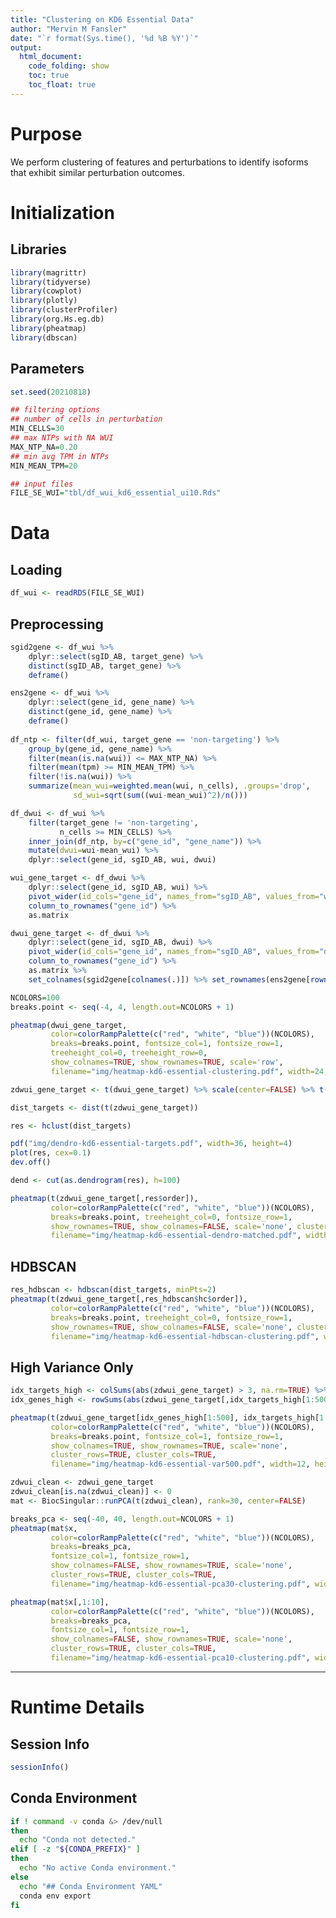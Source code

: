 ```yaml
---
title: "Clustering on KD6 Essential Data"
author: "Mervin M Fansler"
date: "`r format(Sys.time(), '%d %B %Y')`"
output: 
  html_document: 
    code_folding: show
    toc: true
    toc_float: true
---
```


# Purpose

We perform clustering of features and perturbations to identify isoforms that exhibit
similar perturbation outcomes.

# Initialization

## Libraries
```r
library(magrittr)
library(tidyverse)
library(cowplot)
library(plotly)
library(clusterProfiler)
library(org.Hs.eg.db)
library(pheatmap)
library(dbscan)
```

## Parameters
```r
set.seed(20210818)

## filtering options
## number of cells in perturbation
MIN_CELLS=30
## max NTPs with NA WUI
MAX_NTP_NA=0.20
## min avg TPM in NTPs
MIN_MEAN_TPM=20

## input files
FILE_SE_WUI="tbl/df_wui_kd6_essential_ui10.Rds"
```

# Data
## Loading
```r
df_wui <- readRDS(FILE_SE_WUI)
```

## Preprocessing

```r
sgid2gene <- df_wui %>%
    dplyr::select(sgID_AB, target_gene) %>%
    distinct(sgID_AB, target_gene) %>%
    deframe()

ens2gene <- df_wui %>%
    dplyr::select(gene_id, gene_name) %>%
    distinct(gene_id, gene_name) %>%
    deframe()
    
df_ntp <- filter(df_wui, target_gene == 'non-targeting') %>%
    group_by(gene_id, gene_name) %>%
    filter(mean(is.na(wui)) <= MAX_NTP_NA) %>%
    filter(mean(tpm) >= MIN_MEAN_TPM) %>%
    filter(!is.na(wui)) %>%
    summarize(mean_wui=weighted.mean(wui, n_cells), .groups='drop',
              sd_wui=sqrt(sum((wui-mean_wui)^2)/n()))

df_dwui <- df_wui %>%
    filter(target_gene != 'non-targeting',
           n_cells >= MIN_CELLS) %>%
    inner_join(df_ntp, by=c("gene_id", "gene_name")) %>%
    mutate(dwui=wui-mean_wui) %>%
    dplyr::select(gene_id, sgID_AB, wui, dwui)

wui_gene_target <- df_dwui %>%
    dplyr::select(gene_id, sgID_AB, wui) %>%
    pivot_wider(id_cols="gene_id", names_from="sgID_AB", values_from="wui") %>%
    column_to_rownames("gene_id") %>%
    as.matrix

dwui_gene_target <- df_dwui %>%
    dplyr::select(gene_id, sgID_AB, dwui) %>%
    pivot_wider(id_cols="gene_id", names_from="sgID_AB", values_from="dwui") %>%
    column_to_rownames("gene_id") %>%
    as.matrix %>%
    set_colnames(sgid2gene[colnames(.)]) %>% set_rownames(ens2gene[rownames(.)])
```


```r
NCOLORS=100
breaks.point <- seq(-4, 4, length.out=NCOLORS + 1)

pheatmap(dwui_gene_target, 
         color=colorRampPalette(c("red", "white", "blue"))(NCOLORS),
         breaks=breaks.point, fontsize_col=1, fontsize_row=1,
         treeheight_col=0, treeheight_row=0,
         show_colnames=TRUE, show_rownames=TRUE, scale='row', 
         filename="img/heatmap-kd6-essential-clustering.pdf", width=24, height=24)
```


```r
zdwui_gene_target <- t(dwui_gene_target) %>% scale(center=FALSE) %>% t()

dist_targets <- dist(t(zdwui_gene_target))

res <- hclust(dist_targets)
```

```r
pdf("img/dendro-kd6-essential-targets.pdf", width=36, height=4)
plot(res, cex=0.1)
dev.off()
```


```r
dend <- cut(as.dendrogram(res), h=100)
```

```r
pheatmap(t(zdwui_gene_target[,res$order]), 
         color=colorRampPalette(c("red", "white", "blue"))(NCOLORS),
         breaks=breaks.point, treeheight_col=0, fontsize_row=1,
         show_rownames=TRUE, show_colnames=FALSE, scale='none', cluster_rows=FALSE, 
         filename="img/heatmap-kd6-essential-dendro-matched.pdf", width=4, height=24)
```

## HDBSCAN
```r
res_hdbscan <- hdbscan(dist_targets, minPts=2)
pheatmap(t(zdwui_gene_target[,res_hdbscan$hc$order]), 
         color=colorRampPalette(c("red", "white", "blue"))(NCOLORS),
         breaks=breaks.point, treeheight_col=0, fontsize_row=1,
         show_rownames=TRUE, show_colnames=FALSE, scale='none', cluster_rows=FALSE, 
         filename="img/heatmap-kd6-essential-hdbscan-clustering.pdf", width=4, height=24)
```

## High Variance Only
```r
idx_targets_high <- colSums(abs(zdwui_gene_target) > 3, na.rm=TRUE) %>% order(decreasing=TRUE)
idx_genes_high <- rowSums(abs(zdwui_gene_target[,idx_targets_high[1:500]]) > 3, na.rm=TRUE) %>% order(decreasing=TRUE)

pheatmap(t(zdwui_gene_target[idx_genes_high[1:500], idx_targets_high[1:500]]), 
         color=colorRampPalette(c("red", "white", "blue"))(NCOLORS),
         breaks=breaks.point, fontsize_col=1, fontsize_row=1,
         show_colnames=TRUE, show_rownames=TRUE, scale='none', 
         cluster_rows=TRUE, cluster_cols=TRUE, 
         filename="img/heatmap-kd6-essential-var500.pdf", width=12, height=12)
```


```r
zdwui_clean <- zdwui_gene_target
zdwui_clean[is.na(zdwui_clean)] <- 0
mat <- BiocSingular::runPCA(t(zdwui_clean), rank=30, center=FALSE)
```

```r
breaks_pca <- seq(-40, 40, length.out=NCOLORS + 1)
pheatmap(mat$x, 
         color=colorRampPalette(c("red", "white", "blue"))(NCOLORS),
         breaks=breaks_pca, 
         fontsize_col=1, fontsize_row=1,
         show_colnames=FALSE, show_rownames=TRUE, scale='none', 
         cluster_rows=TRUE, cluster_cols=TRUE, 
         filename="img/heatmap-kd6-essential-pca30-clustering.pdf", width=4, height=24)

pheatmap(mat$x[,1:10], 
         color=colorRampPalette(c("red", "white", "blue"))(NCOLORS),
         breaks=breaks_pca, 
         fontsize_col=1, fontsize_row=1,
         show_colnames=FALSE, show_rownames=TRUE, scale='none', 
         cluster_rows=TRUE, cluster_cols=TRUE, 
         filename="img/heatmap-kd6-essential-pca10-clustering.pdf", width=4, height=24)
```


---

# Runtime Details
## Session Info
```r
sessionInfo()
```

## Conda Environment
```bash
if ! command -v conda &> /dev/null
then
  echo "Conda not detected."
elif [ -z "${CONDA_PREFIX}" ]
then
  echo "No active Conda environment."
else
  echo "## Conda Environment YAML"
  conda env export
fi
```
